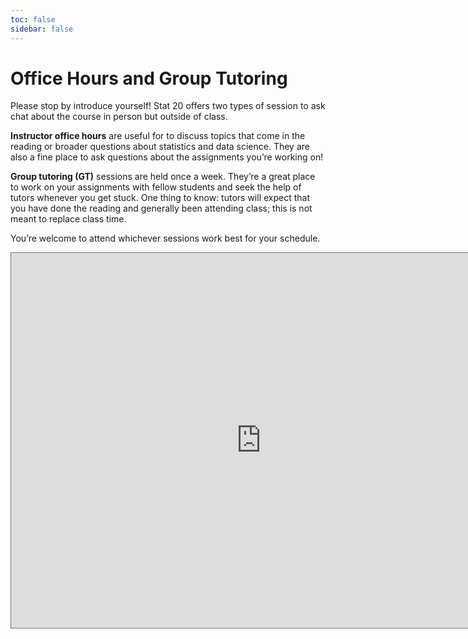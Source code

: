 ```yaml
---
toc: false
sidebar: false
---
```


# Office Hours and Group Tutoring

Please stop by introduce yourself! Stat 20 offers two types of session to ask chat about the course in person but outside of class. 

**Instructor office hours** are useful for to discuss topics that come in the reading or broader questions about statistics and data science. They are also a fine place to ask questions about the assignments you're working on!

**Group tutoring (GT)** sessions are held once a week. They're a great place to work on your assignments with fellow students and seek the help of tutors whenever you get stuck. One thing to know: tutors will expect that you have done the reading and generally been attending class; this is not meant to replace class time.

You're welcome to attend whichever sessions work best for your schedule.

<iframe src="https://calendar.google.com/calendar/embed?height=600&wkst=1&bgcolor=%23ffffff&ctz=America%2FLos_Angeles&mode=WEEK&showTitle=1&showPrint=0&showCalendars=0&showTz=0&src=Y183MzE1YjgyMmFjYzNiMmI0ZTZjNjA0NDRhMjI3MzZmYmE1MDE0YzZmMWExYjhjMzQzZGNkNjMzMzJjODdjZTg2QGdyb3VwLmNhbGVuZGFyLmdvb2dsZS5jb20&color=%23F09300" style="border:solid 1px #777" width="800" height="600" frameborder="0" scrolling="no"></iframe>

